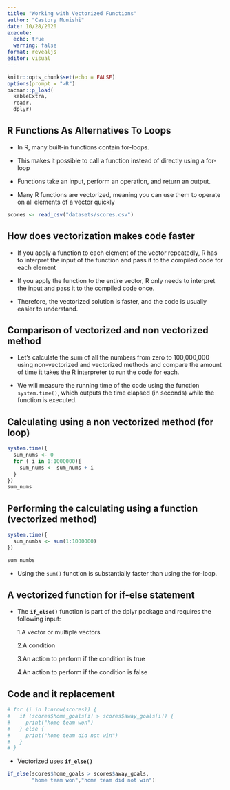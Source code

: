 ---
title: "Working with Vectorized Functions"
author: "Castory Munishi"
date: 10/28/2020
execute: 
  echo: true
  warning: false
format: revealjs
editor: visual
---


```{r setup, include=FALSE}
knitr::opts_chunk$set(echo = FALSE)
options(prompt = ">R")
pacman::p_load(
  kableExtra,
  readr,
  dplyr)
```

## R Functions As Alternatives To Loops

+ In R, many built-in functions contain for-loops. 

+ This makes it possible to call a function instead of directly using a for-loop

+ Functions take an input, perform an operation, and return an output.

+ Many R functions are vectorized, meaning you can use them to operate on all elements of a vector quickly

```{r code1, message=FALSE, warning=FALSE}
scores <- read_csv("datasets/scores.csv")
```

## How does vectorization makes code faster

+ If you apply a function to each element of the vector repeatedly,  R has to interpret the input of the function and pass it to the compiled code for each element

+ If you apply the function to the entire vector, R only needs to interpret the input and pass it to the compiled code once.

+  Therefore, the vectorized solution is faster, and the code is usually easier to understand.

##  Comparison of vectorized and non vectorized method

+ Let's calculate the sum of all the numbers from zero to 100,000,000 using non-vectorized and vectorized methods and compare the amount of time it takes the R interpreter to run the code for each.

+ We will measure the running time of the code using the function `system.time()`, which outputs the time elapsed (in seconds) while the function is executed.

## Calculating using a non vectorized method (for loop)

```{r code2}
system.time({
  sum_nums <- 0
  for ( i in 1:1000000){
    sum_nums <- sum_nums + i
  }
})
sum_nums
```


## Performing the calculating using a function (vectorized method)

```{r code3}
system.time({
  sum_numbs <- sum(1:1000000)
})

sum_numbs
```

+ Using the `sum()` function is substantially faster than using the for-loop.

## A vectorized function for if-else statement

+ The __`if_else()`__ function is part of the dplyr package and requires the following input:
    
    1.A vector or multiple vectors
    
    2.A condition
    
    3.An action to perform if the condition is true
    
    4.An action to perform if the condition is false
    
## Code and it replacement

```{r code4}
# for (i in 1:nrow(scores)) {  
#   if (scores$home_goals[i] > scores$away_goals[i]) {
#     print("home team won")
#   } else {
#     print("home team did not win") 
#   }
# }
```

+ Vectorized uses __`if_else()`__

```{r code5}
if_else(scores$home_goals > scores$away_goals,
        "home team won","home team did not win")
```
